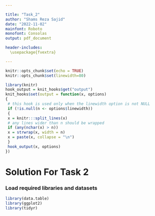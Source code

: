 ```yaml
---

title: "Task_2"
author: "Shams Reza Sajid"
date: "2022-11-02"
mainfont: Roboto
monofont: Consolas
output: pdf_document

header-includes:
  \usepackage{fvextra}

---
```



```r

knitr::opts_chunk$set(echo = TRUE)
knitr::opts_chunk$set(linewidth=80)

```


```r
library(knitr)
hook_output = knit_hooks$get("output")
knit_hooks$set(output = function(x, options)
{
 # this hook is used only when the linewidth option is not NULL
 if (!is.null(n <- options$linewidth))
 {
 x = knitr:::split_lines(x)
 # any lines wider than n should be wrapped
 if (any(nchar(x) > n))
 x = strwrap(x, width = n)
 x = paste(x, collapse = "\n")
 }
 hook_output(x, options)
})

```


# Solution For Task 2


### Load required libraries and datasets

```r

library(data.table)
library(ggplot2)
library(tidyr)

```



